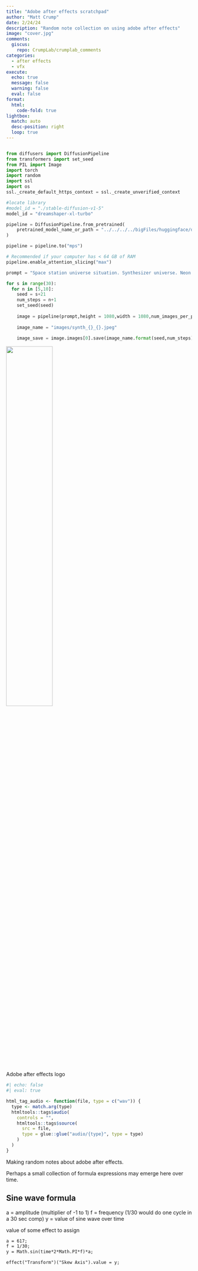 ```yaml
---
title: "Adobe after effects scratchpad"
author: "Matt Crump"
date: 2/24/24
description: "Random note collection on using adobe after effects"
image: "cover.jpg"
comments:
  giscus: 
    repo: CrumpLab/crumplab_comments
categories: 
  - after effects
  - vfx
execute: 
  echo: true
  message: false
  warning: false
  eval: false
format:
  html:
    code-fold: true
lightbox: 
  match: auto
  desc-position: right
  loop: true
---
```


```r

```

```python
from diffusers import DiffusionPipeline
from transformers import set_seed
from PIL import Image
import torch
import random
import ssl
import os
ssl._create_default_https_context = ssl._create_unverified_context

#locate library
#model_id = "./stable-diffusion-v1-5"
model_id = "dreamshaper-xl-turbo"

pipeline = DiffusionPipeline.from_pretrained(
	pretrained_model_name_or_path = "../../../../bigFiles/huggingface/dreamshaper-xl-turbo/"
)

pipeline = pipeline.to("mps")

# Recommended if your computer has < 64 GB of RAM
pipeline.enable_attention_slicing("max")

prompt = "Space station universe situation. Synthesizer universe. Neon. 80s Cartoon. Thundercats. Command station."

for s in range(30):
  for n in [5,10]:
    seed = s+21
    num_steps = n+1
    set_seed(seed)
    
    image = pipeline(prompt,height = 1080,width = 1080,num_images_per_prompt = 1,num_inference_steps=num_steps)
    
    image_name = "images/synth_{}_{}.jpeg"
    
    image_save = image.images[0].save(image_name.format(seed,num_steps))

```

![](cover.jpg){width="50%" fig-align="left"}

::: column-margin
Adobe after effects logo
:::

```r
#| echo: false
#| eval: true

html_tag_audio <- function(file, type = c("wav")) {
  type <- match.arg(type)
  htmltools::tags$audio(
    controls = "",
    htmltools::tags$source(
      src = file,
      type = glue::glue("audio/{type}", type = type)
    )
  )
}

```

Making random notes about adobe after effects. 

Perhaps a small collection of formula expressions may emerge here over time.

## Sine wave formula

a = amplitude (multiplier of -1 to 1)
f = frequency (1/30 would do one cycle in a 30 sec comp)
y = value of sine wave over time

value of some effect to assign

```default
a = 617;
f = 1/30;
y = Math.sin(time*2*Math.PI*f)*a;

effect("Transform")("Skew Axis").value = y;
```


